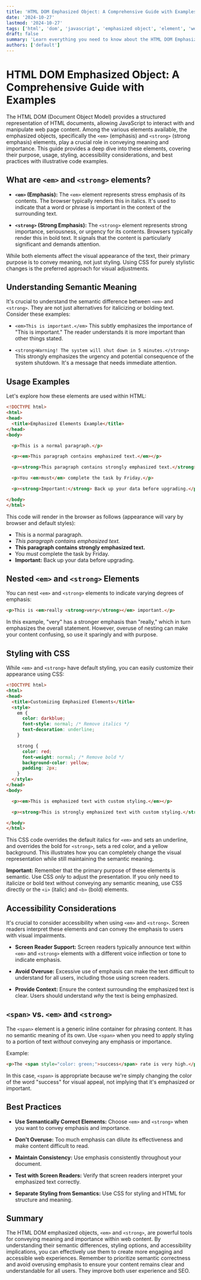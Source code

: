 ```yaml
---
title: 'HTML DOM Emphasized Object: A Comprehensive Guide with Examples'
date: '2024-10-27'
lastmod: '2024-10-27'
tags: ['html', 'dom', 'javascript', 'emphasized object', 'element', 'web development', 'front-end', 'emphasis', 'strong', 'em']
draft: false
summary: 'Learn everything you need to know about the HTML DOM Emphasized Object (<em> and <strong> elements). This comprehensive guide covers usage, styling, accessibility, and best practices with code examples.'
authors: ['default']
---
```


# HTML DOM Emphasized Object: A Comprehensive Guide with Examples

The HTML DOM (Document Object Model) provides a structured representation of HTML documents, allowing JavaScript to interact with and manipulate web page content. Among the various elements available, the emphasized objects, specifically the `<em>` (emphasis) and `<strong>` (strong emphasis) elements, play a crucial role in conveying meaning and importance. This guide provides a deep dive into these elements, covering their purpose, usage, styling, accessibility considerations, and best practices with illustrative code examples.

## What are `<em>` and `<strong>` elements?

*   **`<em>` (Emphasis):** The `<em>` element represents stress emphasis of its contents.  The browser typically renders this in italics. It's used to indicate that a word or phrase is important in the context of the surrounding text.

*   **`<strong>` (Strong Emphasis):**  The `<strong>` element represents strong importance, seriousness, or urgency for its contents. Browsers typically render this in bold text. It signals that the content is particularly significant and demands attention.

While both elements affect the visual appearance of the text, their primary purpose is to convey meaning, not just styling. Using CSS for purely stylistic changes is the preferred approach for visual adjustments.

## Understanding Semantic Meaning

It's crucial to understand the semantic difference between `<em>` and `<strong>`. They are not just alternatives for italicizing or bolding text.  Consider these examples:

*   `<em>This is important.</em>`  This subtly emphasizes the importance of "This is important."  The reader understands it is more important than other things stated.

*   `<strong>Warning! The system will shut down in 5 minutes.</strong>`  This strongly emphasizes the urgency and potential consequence of the system shutdown. It's a message that needs immediate attention.

## Usage Examples

Let's explore how these elements are used within HTML:

```html
<!DOCTYPE html>
<html>
<head>
  <title>Emphasized Elements Example</title>
</head>
<body>

  <p>This is a normal paragraph.</p>

  <p><em>This paragraph contains emphasized text.</em></p>

  <p><strong>This paragraph contains strongly emphasized text.</strong></p>

  <p>You <em>must</em> complete the task by Friday.</p>

  <p><strong>Important:</strong> Back up your data before upgrading.</p>

</body>
</html>
```

This code will render in the browser as follows (appearance will vary by browser and default styles):

*   This is a normal paragraph.
*   *This paragraph contains emphasized text.*
*   **This paragraph contains strongly emphasized text.**
*   You *must* complete the task by Friday.
*   **Important:** Back up your data before upgrading.

## Nested `<em>` and `<strong>` Elements

You can nest `<em>` and `<strong>` elements to indicate varying degrees of emphasis:

```html
<p>This is <em>really <strong>very</strong></em> important.</p>
```

In this example, "very" has a stronger emphasis than "really," which in turn emphasizes the overall statement.  However, overuse of nesting can make your content confusing, so use it sparingly and with purpose.

## Styling with CSS

While `<em>` and `<strong>` have default styling, you can easily customize their appearance using CSS:

```html
<!DOCTYPE html>
<html>
<head>
  <title>Customizing Emphasized Elements</title>
  <style>
    em {
      color: darkblue;
      font-style: normal; /* Remove italics */
      text-decoration: underline;
    }

    strong {
      color: red;
      font-weight: normal; /* Remove bold */
      background-color: yellow;
      padding: 2px;
    }
  </style>
</head>
<body>

  <p><em>This is emphasized text with custom styling.</em></p>

  <p><strong>This is strongly emphasized text with custom styling.</strong></p>

</body>
</html>
```

This CSS code overrides the default italics for `<em>` and sets an underline, and overrides the bold for `<strong>`, sets a red color, and a yellow background.  This illustrates how you can completely change the visual representation while still maintaining the semantic meaning.

**Important:**  Remember that the primary purpose of these elements is semantic. Use CSS *only* to adjust the presentation. If you only need to italicize or bold text without conveying any semantic meaning, use CSS directly or the `<i>` (italic) and `<b>` (bold) elements.

## Accessibility Considerations

It's crucial to consider accessibility when using `<em>` and `<strong>`.  Screen readers interpret these elements and can convey the emphasis to users with visual impairments.

*   **Screen Reader Support:** Screen readers typically announce text within `<em>` and `<strong>` elements with a different voice inflection or tone to indicate emphasis.

*   **Avoid Overuse:**  Excessive use of emphasis can make the text difficult to understand for all users, including those using screen readers.

*   **Provide Context:** Ensure the context surrounding the emphasized text is clear. Users should understand *why* the text is being emphasized.

## `<span>` vs. `<em>` and `<strong>`

The `<span>` element is a generic inline container for phrasing content. It has no semantic meaning of its own. Use `<span>` when you need to apply styling to a portion of text *without* conveying any emphasis or importance.

Example:

```html
<p>The <span style="color: green;">success</span> rate is very high.</p>
```

In this case, `<span>` is appropriate because we're simply changing the color of the word "success" for visual appeal, not implying that it's emphasized or important.

## Best Practices

*   **Use Semantically Correct Elements:** Choose `<em>` and `<strong>` when you want to convey emphasis and importance.

*   **Don't Overuse:** Too much emphasis can dilute its effectiveness and make content difficult to read.

*   **Maintain Consistency:** Use emphasis consistently throughout your document.

*   **Test with Screen Readers:** Verify that screen readers interpret your emphasized text correctly.

*   **Separate Styling from Semantics:** Use CSS for styling and HTML for structure and meaning.

## Summary

The HTML DOM emphasized objects, `<em>` and `<strong>`, are powerful tools for conveying meaning and importance within web content. By understanding their semantic differences, styling options, and accessibility implications, you can effectively use them to create more engaging and accessible web experiences. Remember to prioritize semantic correctness and avoid overusing emphasis to ensure your content remains clear and understandable for all users. They improve both user experience and SEO.